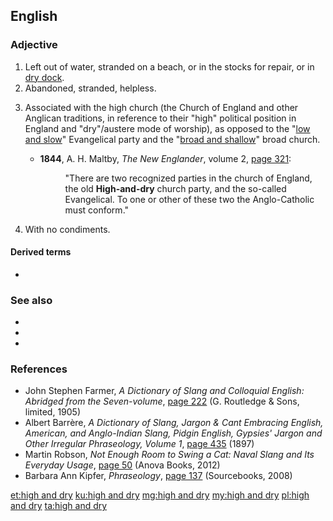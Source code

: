 ==English==

===Adjective===
{{en-adj|head=[[high]] [[and]] [[dry]]|-}}

# Left out of water, stranded on a beach, or in the stocks for repair, or in [[dry dock]].
# Abandoned, stranded, helpless.
# {{lb|en|pejorative}} Associated with the high church (the Church of England and other Anglican traditions, in reference to their "high" political position in England and "dry"/austere mode of worship), as opposed to the "[[low and slow]]" Evangelical party and the "[[broad and shallow]]" broad church.
#* '''1844''', A. H. Maltby, ''The New Englander'', volume 2, [http://books.google.com/books?id=0Y4FAAAAQAAJ&pg=PA321&dq=high+and+dry page 321]:
#*: "There are two recognized parties in the church of England, the old '''High-and-dry''' church party, and the so-called Evangelical. To one or other of these two the Anglo-Catholic must conform."
# {{lb|en|US|slang|of a|sandwich}} With no condiments.

====Derived terms====
* {{l|en|leave someone high and dry}}

===See also===
* {{l|en|hard-and-fast}}
* {{l|en|high and mighty}}
* {{l|en|leave to one's own devices}}

===References===
* John Stephen Farmer, ''A Dictionary of Slang and Colloquial English: Abridged from the Seven-volume'', [http://books.google.com/books?id=VR1AAAAAYAAJ&pg=PA222&dq=%22high+and+dry%22 page 222] (G. Routledge & Sons, limited, 1905)
* Albert Barrère, ''A Dictionary of Slang, Jargon & Cant Embracing English, American, and Anglo-Indian Slang, Pidgin English, Gypsies' Jargon and Other Irregular Phraseology, Volume 1'', [http://books.google.com/books?id=et7WAAAAMAAJ&pg=PA435&dq=%22high+and+dry%22 page 435] (1897)
* Martin Robson, ''Not Enough Room to Swing a Cat: Naval Slang and Its Everyday Usage'', [http://books.google.com/books?id=vwu-AgAAQBAJ&pg=PT50&dq=%22high+and+dry%22 page 50] (Anova Books, 2012)
* Barbara Ann Kipfer, ''Phraseology'', [http://books.google.com/books?id=w2rowi1fm9gC&pg=PA137&dq=%22high+and+dry%22 page 137] (Sourcebooks, 2008)

[[et:high and dry]]
[[ku:high and dry]]
[[mg:high and dry]]
[[my:high and dry]]
[[pl:high and dry]]
[[ta:high and dry]]